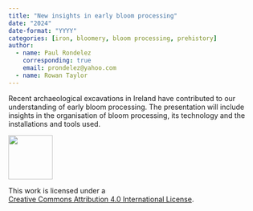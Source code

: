 ```yaml
---
title: "New insights in early bloom processing"
date: "2024"
date-format: "YYYY"
categories: [iron, bloomery, bloom processing, prehistory]
author: 
  - name: Paul Rondelez
    corresponding: true
    email: prondelez@yahoo.com
  - name: Rowan Taylor
---
```


Recent archaeological excavations in Ireland have contributed to our understanding of early bloom processing. The presentation will include insights in the organisation of bloom processing, its technology and the installations and tools used.

::: {layout="[ 20 , 85 ]"}

::: {#column-image}
[![](https://i.creativecommons.org/l/by/4.0/88x31.png){width=88}](http://creativecommons.org/licenses/by/4.0/)
:::

::: {#column-text}
This work is licensed under a<br>[Creative Commons Attribution 4.0 International License](https://creativecommons.org/licenses/by/4.0/).
:::

:::
